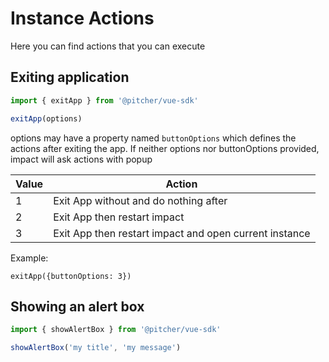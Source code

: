 
<Meta title="Documentation/Instance/Actions" />

# Instance Actions
Here you can find actions that you can execute

## Exiting application
```javascript
import { exitApp } from '@pitcher/vue-sdk'

exitApp(options)
```

options may have a property named `buttonOptions` which defines the actions after exiting the app. If neither options nor buttonOptions provided, impact will ask actions with popup

| Value  | Action  |
|---|---|
 1  | Exit App without and do nothing after |
 2  | Exit App then restart impact  |
 3  | Exit App then restart impact and open current instance  |

 Example:
 ```
 exitApp({buttonOptions: 3})
 ```

## Showing an alert box
```javascript
import { showAlertBox } from '@pitcher/vue-sdk'

showAlertBox('my title', 'my message')
```